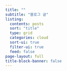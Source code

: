 ```yaml
---
title: ""
subtitle: "블로그 글"
listing:
  contents: posts
  sort: "title"
  type: grid
  categories: cloud
  sort-ui: true
  filter-ui: true
  feed: false
page-layout: full
title-block-banner: false
---
```


